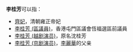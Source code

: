 '''李桂芳'''可以指：
*[[齊妃|齊妃]]，清朝雍正帝妃
*[[李桂芳_(區議員)|李桂芳 (區議員)]]，香港屯門區議會恆福選區前議員
* [[李桂芳_(越剧演员)|李桂芳 (越剧演员)]]，原名沈桂芳
* [[李桂芳_(京剧演员)|李桂芳 (京剧演员)]]，[[李麗華|李麗華]]的父亲
{{disambig|G|Cat=三字李姓人名消歧義}}